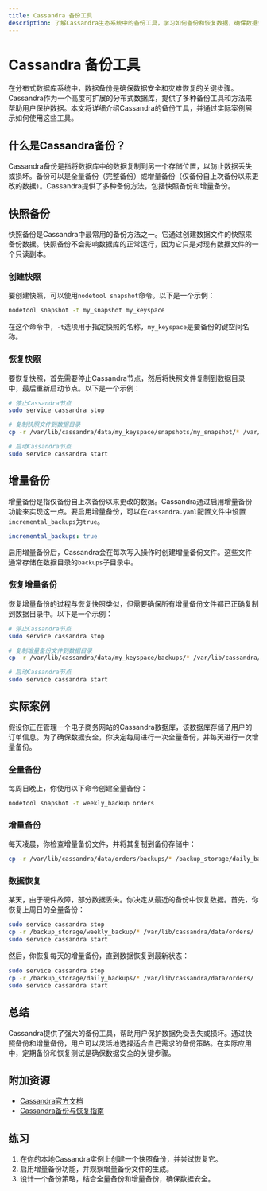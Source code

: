 ```yaml
---
title: Cassandra 备份工具
description: 了解Cassandra生态系统中的备份工具，学习如何备份和恢复数据，确保数据安全。
---
```


# Cassandra 备份工具

在分布式数据库系统中，数据备份是确保数据安全和灾难恢复的关键步骤。Cassandra作为一个高度可扩展的分布式数据库，提供了多种备份工具和方法来帮助用户保护数据。本文将详细介绍Cassandra的备份工具，并通过实际案例展示如何使用这些工具。

## 什么是Cassandra备份？

Cassandra备份是指将数据库中的数据复制到另一个存储位置，以防止数据丢失或损坏。备份可以是全量备份（完整备份）或增量备份（仅备份自上次备份以来更改的数据）。Cassandra提供了多种备份方法，包括快照备份和增量备份。

## 快照备份

快照备份是Cassandra中最常用的备份方法之一。它通过创建数据文件的快照来备份数据。快照备份不会影响数据库的正常运行，因为它只是对现有数据文件的一个只读副本。

### 创建快照

要创建快照，可以使用`nodetool snapshot`命令。以下是一个示例：

```bash
nodetool snapshot -t my_snapshot my_keyspace
```

在这个命令中，`-t`选项用于指定快照的名称，`my_keyspace`是要备份的键空间名称。

### 恢复快照

要恢复快照，首先需要停止Cassandra节点，然后将快照文件复制到数据目录中，最后重新启动节点。以下是一个示例：

```bash
# 停止Cassandra节点
sudo service cassandra stop

# 复制快照文件到数据目录
cp -r /var/lib/cassandra/data/my_keyspace/snapshots/my_snapshot/* /var/lib/cassandra/data/my_keyspace/

# 启动Cassandra节点
sudo service cassandra start
```

## 增量备份

增量备份是指仅备份自上次备份以来更改的数据。Cassandra通过启用增量备份功能来实现这一点。要启用增量备份，可以在`cassandra.yaml`配置文件中设置`incremental_backups`为`true`。

```yaml
incremental_backups: true
```

启用增量备份后，Cassandra会在每次写入操作时创建增量备份文件。这些文件通常存储在数据目录的`backups`子目录中。

### 恢复增量备份

恢复增量备份的过程与恢复快照类似，但需要确保所有增量备份文件都已正确复制到数据目录中。以下是一个示例：

```bash
# 停止Cassandra节点
sudo service cassandra stop

# 复制增量备份文件到数据目录
cp -r /var/lib/cassandra/data/my_keyspace/backups/* /var/lib/cassandra/data/my_keyspace/

# 启动Cassandra节点
sudo service cassandra start
```

## 实际案例

假设你正在管理一个电子商务网站的Cassandra数据库，该数据库存储了用户的订单信息。为了确保数据安全，你决定每周进行一次全量备份，并每天进行一次增量备份。

### 全量备份

每周日晚上，你使用以下命令创建全量备份：

```bash
nodetool snapshot -t weekly_backup orders
```

### 增量备份

每天凌晨，你检查增量备份文件，并将其复制到备份存储中：

```bash
cp -r /var/lib/cassandra/data/orders/backups/* /backup_storage/daily_backups/
```

### 数据恢复

某天，由于硬件故障，部分数据丢失。你决定从最近的备份中恢复数据。首先，你恢复上周日的全量备份：

```bash
sudo service cassandra stop
cp -r /backup_storage/weekly_backup/* /var/lib/cassandra/data/orders/
sudo service cassandra start
```

然后，你恢复每天的增量备份，直到数据恢复到最新状态：

```bash
sudo service cassandra stop
cp -r /backup_storage/daily_backups/* /var/lib/cassandra/data/orders/
sudo service cassandra start
```

## 总结

Cassandra提供了强大的备份工具，帮助用户保护数据免受丢失或损坏。通过快照备份和增量备份，用户可以灵活地选择适合自己需求的备份策略。在实际应用中，定期备份和恢复测试是确保数据安全的关键步骤。

## 附加资源

- [Cassandra官方文档](https://cassandra.apache.org/doc/latest/)
- [Cassandra备份与恢复指南](https://cassandra.apache.org/doc/latest/operating/backups.html)

## 练习

1. 在你的本地Cassandra实例上创建一个快照备份，并尝试恢复它。
2. 启用增量备份功能，并观察增量备份文件的生成。
3. 设计一个备份策略，结合全量备份和增量备份，确保数据安全。
